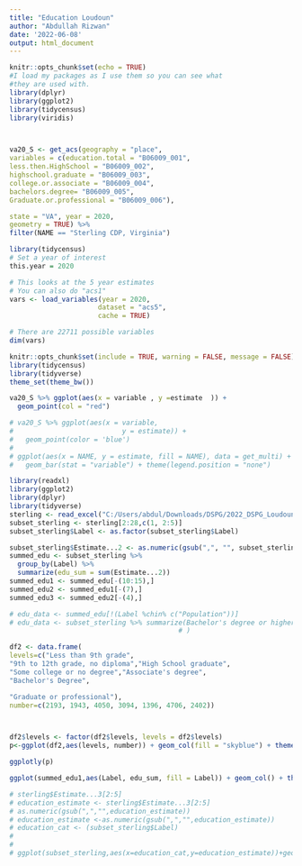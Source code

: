 ```yaml
---
title: "Education Loudoun"
author: "Abdullah Rizwan"
date: '2022-06-08'
output: html_document
---
```

```r
knitr::opts_chunk$set(echo = TRUE)
#I load my packages as I use them so you can see what 
#they are used with.
library(dplyr)
library(ggplot2)
library(tidycensus)
library(viridis)




```




```r

va20_S <- get_acs(geography = "place",
variables = c(education.total = "B06009_001",
less.then.HighSchool = "B06009_002",
highschool.graduate = "B06009_003",
college.or.associate = "B06009_004",
bachelors.degree= "B06009_005",
Graduate.or.professional = "B06009_006"),

state = "VA", year = 2020,
geometry = TRUE) %>%
filter(NAME == "Sterling CDP, Virginia")


```

```r
library(tidycensus)
# Set a year of interest
this.year = 2020

# This looks at the 5 year estimates
# You can also do "acs1"
vars <- load_variables(year = 2020,
                      dataset = "acs5",
                      cache = TRUE)

# There are 22711 possible variables 
dim(vars)
```
```r
knitr::opts_chunk$set(include = TRUE, warning = FALSE, message = FALSE)
library(tidycensus)
library(tidyverse)
theme_set(theme_bw())
```

```r
va20_S %>% ggplot(aes(x = variable , y =estimate  )) +
  geom_point(col = "red")
```

```r
# va20_S %>% ggplot(aes(x = variable, 
#                           y = estimate)) + 
#   geom_point(color = 'blue')
# 
# ggplot(aes(x = NAME, y = estimate, fill = NAME), data = get_multi) + 
#   geom_bar(stat = "variable") + theme(legend.position = "none")
```
```r
library(readxl)
library(ggplot2)
library(dplyr)
library(tidyverse)
sterling <- read_excel("C:/Users/abdul/Downloads/DSPG/2022_DSPG_Loudoun/Shinyapp/data/Loudouncountyeducation.xlsx",skip=2,col_names=TRUE)
subset_sterling <- sterling[2:28,c(1, 2:5)]
subset_sterling$Label <- as.factor(subset_sterling$Label)
```

```r
subset_sterling$Estimate...2 <- as.numeric(gsub(",", "", subset_sterling$Estimate...2))
summed_edu <- subset_sterling %>% 
  group_by(Label) %>%
  summarize(edu_sum = sum(Estimate...2))
summed_edu1 <- summed_edu[-(10:15),]
summed_edu2 <- summed_edu1[-(7),]
summed_edu3 <- summed_edu2[-(4),]

# edu_data <- summed_edu[!(Label %chin% c("Population"))]
# edu_data <- subset_sterling %>% summarize(Bachelor's degree or higher= sum(Bachelors+Bachelor's degree or higher),
                                          # )
```

```r

df2 <- data.frame(
levels=c("Less than 9th grade",
"9th to 12th grade, no diploma","High School graduate",
"Some college or no degree","Associate's degree",
"Bachelor's Degree",

"Graduate or professional"),
number=c(2193, 1943, 4050, 3094, 1396, 4706, 2402))



df2$levels <- factor(df2$levels, levels = df2$levels)
p<-ggplot(df2,aes(levels, number)) + geom_col(fill = "skyblue") + theme(axis.text.x = element_text(angle=0)) +labs(x = "", y = "Number of population", caption = " Source : S1501 ACS 5-yr data 2016-2020", title = "") + coord_flip() 

ggplotly(p)
```

```r
ggplot(summed_edu1,aes(Label, edu_sum, fill = Label)) + geom_col() + theme(axis.text.x = element_text(angle=90)) + coord_polar() + scale_y_log10()
```


```r

# sterling$Estimate...3[2:5]
# education_estimate <- sterling$Estimate...3[2:5]
# as.numeric(gsub(",","",education_estimate))
# education_estimate <-as.numeric(gsub(",","",education_estimate))
# education_cat <- (subset_sterling$Label)
# 
# 
# ggplot(subset_sterling,aes(x=education_cat,y=education_estimate))+geom_col()+theme(axis.text.x=element_text(angle=20,size=7.5, face="bold"))+scale_x_discrete(limits=education_cat)+labs(title="Education Demographics of Sterling, VA",caption= "Source: ACS data 2016-2020",x="Age",y="Estimated Population")


```